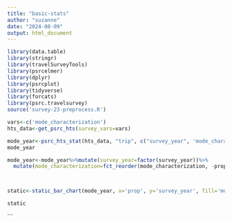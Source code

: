 ```yaml
---
title: "basic-stats"
author: "suzanne"
date: "2024-08-09"
output: html_document
---
```



```r
library(data.table)
library(stringr)
library(travelSurveyTools)
library(psrcelmer)
library(dplyr)
library(psrcplot)
library(tidyverse)
library(forcats)
library(psrc.travelsurvey)
source('survey-23-preprocess.R')
```

```r
vars<-c('mode_characterization')
hts_data<-get_psrc_hts(survey_vars=vars)
```


```r

mode_year<-psrc_hts_stat(hts_data, "trip", c("survey_year", 'mode_characterization'), incl_na=FALSE)
mode_year

```

```r
mode_year<-mode_year%>%mutate(survey_year=factor(survey_year))%>%
  mutate(mode_characterization=fct_reorder(mode_characterization, -prop))



static<-static_bar_chart(mode_year, x='prop', y='survey_year', fill='mode_characterization', pos='stack', color='pognbgy_10') + theme(axis.text.x=element_text(size=16), axis.text.y=element_text(size=16),legend.text = element_text(size=16), axis.title.y=element_text(size=20), axis.title.x=element_text(size=20))+ scale_y_continuous(labels = scales::percent_format(scale = 100))

static
```
```

